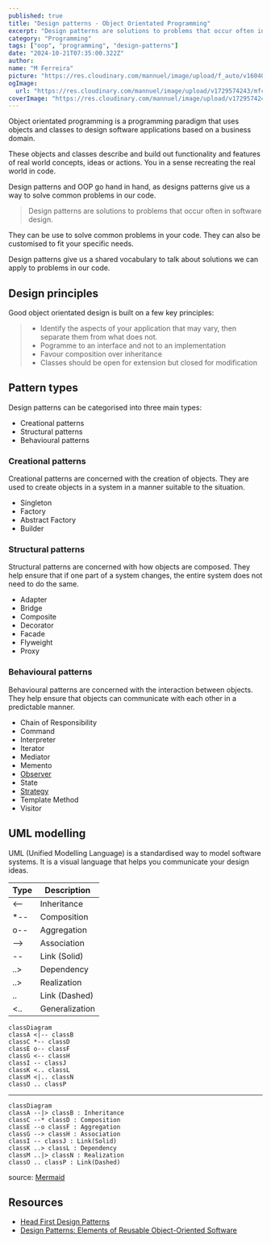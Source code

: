 ```yaml
---
published: true
title: "Design patterns - Object Orientated Programming"
excerpt: "Design patterns are solutions to problems that occur often in software design."
category: "Programming"
tags: ["oop", "programming", "design-patterns"]
date: "2024-10-21T07:35:00.322Z"
author:
name: "M Ferreira"
picture: "https://res.cloudinary.com/mannuel/image/upload/f_auto/v1604067445/images/mee.jpg"
ogImage:
  url: "https://res.cloudinary.com/mannuel/image/upload/v1729574243/mfcom/tjmzxcxyunk1xinezghw.png"
coverImage: "https://res.cloudinary.com/mannuel/image/upload/v1729574243/mfcom/tjmzxcxyunk1xinezghw.png"
---
```


Object orientated programming is a programming paradigm that uses objects and classes to design software applications based on a business domain.

These objects and classes describe and build out functionality and features of real world concepts, ideas or actions. You in a sense recreating the real world in code.

Design patterns and OOP go hand in hand, as designs patterns give us a way to solve common problems in our code.

> Design patterns are solutions to problems that occur often in software design.

They can be use to solve common problems in your code. They can also be customised to fit your specific needs.

Design patterns give us a shared vocabulary to talk about solutions we can apply to problems in our code.

## Design principles

Good object orientated design is built on a few key principles:

> - Identify the aspects of your application that may vary, then separate them from what does not.
> - Pogramme to an interface and not to an implementation
> - Favour composition over inheritance
> - Classes should be open for extension but closed for modification

## Pattern types

Design patterns can be categorised into three main types:

- Creational patterns
- Structural patterns
- Behavioural patterns

### Creational patterns

Creational patterns are concerned with the creation of objects. They are used to create objects in a system in a manner suitable to the situation.

- Singleton
- Factory
- Abstract Factory
- Builder

### Structural patterns

Structural patterns are concerned with how objects are composed. They help ensure that if one part of a system changes, the entire system does not need to do the same.

- Adapter
- Bridge
- Composite
- Decorator
- Facade
- Flyweight
- Proxy

### Behavioural patterns

Behavioural patterns are concerned with the interaction between objects. They help ensure that objects can communicate with each other in a predictable manner.

- Chain of Responsibility
- Command
- Interpreter
- Iterator
- Mediator
- Memento
- [Observer](/posts/oop/design-patterns-observer-pattern)
- State
- [Strategy](/posts/oop/design-patterns-strategy-pattern)
- Template Method
- Visitor

## UML modelling

UML (Unified Modelling Language) is a standardised way to model software systems.
It is a visual language that helps you communicate your design ideas.

| Type   | Description    |
| ------ | -------------- |
| &lt;-- | Inheritance    |
| \*--   | Composition    |
| o--    | Aggregation    |
| -->    | Association    |
| --     | Link (Solid)   |
| ..>    | Dependency     |
| ..&gt; | Realization    |
| ..     | Link (Dashed)  |
| &lt;.. | Generalization |

```mermaid
classDiagram
classA <|-- classB
classC *-- classD
classE o-- classF
classG <-- classH
classI -- classJ
classK <.. classL
classM <|.. classN
classO .. classP
```

---

```mermaid
classDiagram
classA --|> classB : Inheritance
classC --* classD : Composition
classE --o classF : Aggregation
classG --> classH : Association
classI -- classJ : Link(Solid)
classK ..> classL : Dependency
classM ..|> classN : Realization
classO .. classP : Link(Dashed)
```

source: [Mermaid](https://mermaid-js.github.io/mermaid/#/classDiagram)

## Resources

- [Head First Design Patterns](https://www.oreilly.com/library/view/head-first-design/0596007124/)
- [Design Patterns: Elements of Reusable Object-Oriented Software](https://www.oreilly.com/library/view/design-patterns-elements/0201633612/)

